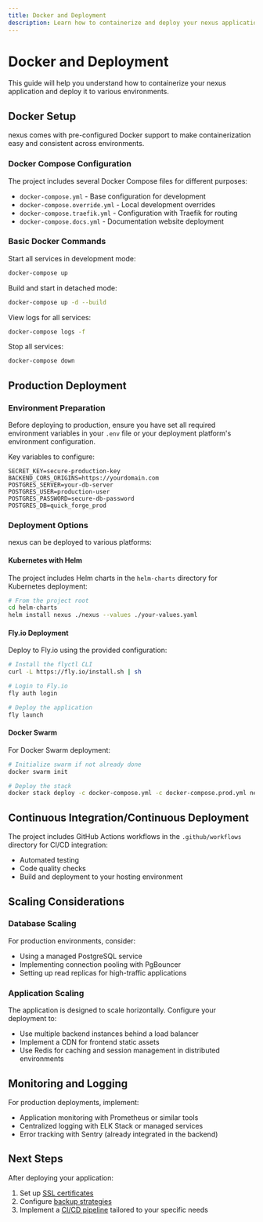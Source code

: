 ```yaml
---
title: Docker and Deployment
description: Learn how to containerize and deploy your nexus application to various environments.
---
```


# Docker and Deployment

This guide will help you understand how to containerize your nexus application and deploy it to various environments.

## Docker Setup

nexus comes with pre-configured Docker support to make containerization easy and consistent across environments.

### Docker Compose Configuration

The project includes several Docker Compose files for different purposes:

- `docker-compose.yml` - Base configuration for development
- `docker-compose.override.yml` - Local development overrides
- `docker-compose.traefik.yml` - Configuration with Traefik for routing
- `docker-compose.docs.yml` - Documentation website deployment

### Basic Docker Commands

Start all services in development mode:

```bash
docker-compose up
```

Build and start in detached mode:

```bash
docker-compose up -d --build
```

View logs for all services:

```bash
docker-compose logs -f
```

Stop all services:

```bash
docker-compose down
```

## Production Deployment

### Environment Preparation

Before deploying to production, ensure you have set all required environment variables in your `.env` file or your deployment platform's environment configuration.

Key variables to configure:

```
SECRET_KEY=secure-production-key
BACKEND_CORS_ORIGINS=https://yourdomain.com
POSTGRES_SERVER=your-db-server
POSTGRES_USER=production-user
POSTGRES_PASSWORD=secure-db-password
POSTGRES_DB=quick_forge_prod
```

### Deployment Options

nexus can be deployed to various platforms:

#### Kubernetes with Helm

The project includes Helm charts in the `helm-charts` directory for Kubernetes deployment:

```bash
# From the project root
cd helm-charts
helm install nexus ./nexus --values ./your-values.yaml
```

#### Fly.io Deployment

Deploy to Fly.io using the provided configuration:

```bash
# Install the flyctl CLI
curl -L https://fly.io/install.sh | sh

# Login to Fly.io
fly auth login

# Deploy the application
fly launch
```

#### Docker Swarm

For Docker Swarm deployment:

```bash
# Initialize swarm if not already done
docker swarm init

# Deploy the stack
docker stack deploy -c docker-compose.yml -c docker-compose.prod.yml nexus
```

## Continuous Integration/Continuous Deployment

The project includes GitHub Actions workflows in the `.github/workflows` directory for CI/CD integration:

- Automated testing
- Code quality checks
- Build and deployment to your hosting environment

## Scaling Considerations

### Database Scaling

For production environments, consider:
- Using a managed PostgreSQL service
- Implementing connection pooling with PgBouncer
- Setting up read replicas for high-traffic applications

### Application Scaling

The application is designed to scale horizontally. Configure your deployment to:
- Use multiple backend instances behind a load balancer
- Implement a CDN for frontend static assets
- Use Redis for caching and session management in distributed environments

## Monitoring and Logging

For production deployments, implement:
- Application monitoring with Prometheus or similar tools
- Centralized logging with ELK Stack or managed services
- Error tracking with Sentry (already integrated in the backend)

## Next Steps

After deploying your application:
1. Set up [SSL certificates](/en/docs/deployment/ssl)
2. Configure [backup strategies](/en/docs/deployment/backups)
3. Implement a [CI/CD pipeline](/en/docs/deployment/ci-cd) tailored to your specific needs 